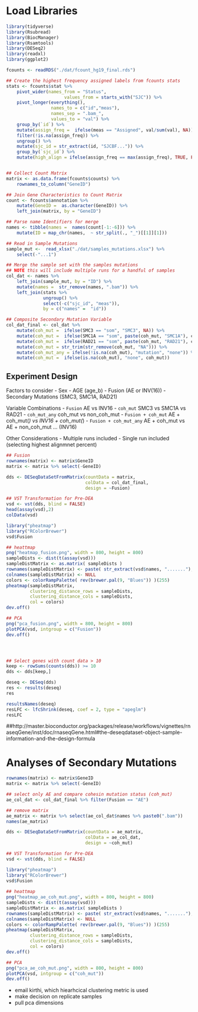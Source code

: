 # Load Libraries
```r
library(tidyverse)
library(Rsubread)
library(BiocManager)
library(Rsamtools)
library(DESeq2)
library(readxl)
library(ggplot2)
```

```r
fcounts <- readRDS("./dat/fcount_hg19_final.rds")

## Create the highest frequency assigned labels from fcounts stats
stats <- fcounts$stat %>%
    pivot_wider(names_from = "Status",
                      values_from = starts_with("SJC")) %>%
    pivot_longer(everything(),
                 names_to = c("id","meas"),
                 names_sep = ".bam_",
                 values_to = "val") %>%
    group_by(`id`) %>%
    mutate(assign_freq =  ifelse(meas == "Assigned", val/sum(val), NA)) %>%
    filter(!is.na(assign_freq)) %>%
    ungroup() %>%
    mutate(sjc_id = str_extract(id, "SJCBF...")) %>%
    group_by(`sjc_id`) %>%
    mutate(high_align = ifelse(assign_freq == max(assign_freq), TRUE, FALSE))


## Collect Count Matrix
matrix <- as.data.frame(fcounts$counts) %>%
    rownames_to_column("GeneID")

## Join Gene Characteristics to Count Matrix
count <- fcounts$annotation %>%
    mutate(GeneID =  as.character(GeneID)) %>%
    left_join(matrix, by = "GeneID")

## Parse name Identifiers for merge
names <- tibble(names =  names(count[-1:-6])) %>%
    mutate(ID = map_chr(names,  ~ str_split(., "_")[[1]][1]))

## Read in Sample Mutations
sample_mut <-  read_xlsx("./dat/samples_mutations.xlsx") %>%
    select(-"...1")

## Merge the sample set with the samples mutations
## NOTE this will include multiple runs for a handful of samples
col_dat <- names %>%
    left_join(sample_mut, by = "ID") %>%
    mutate(names =  str_remove(names, ".bam")) %>%
    left_join(stats %>%
              ungroup() %>% 
              select(-c("sjc_id", "meas")),
              by = c("names" =  "id"))

## Composite Secondary Mutation Variable
col_dat_final <- col_dat %>%
    mutate(coh_mut =  ifelse(SMC3 == "som", "SMC3", NA)) %>%
    mutate(coh_mut =  ifelse(SMC1A == "som", paste(coh_mut, "SMC1A"), coh_mut)) %>%
    mutate(coh_mut =  ifelse(RAD21 == "som", paste(coh_mut, "RAD21"), coh_mut)) %>%
    mutate(coh_mut = str_trim(str_remove(coh_mut, "NA"))) %>%
    mutate(coh_mut_any = ifelse(!is.na(coh_mut), "mutation", "none")) %>%
    mutate(coh_mut =  ifelse(is.na(coh_mut), "none", coh_mut))

```

## Experiment Design 

Factors to consider 
- Sex
- AGE (age_b)
- Fusion (AE or INV(16))
- Secondary Mutations (SMC3, SMC1A, RAD21)

Variable Combinations
- `Fusion` AE vs INV16
- `coh_mut` SMC3 vs SMC1A vs RAD21
- `coh_mut_any` coh_mut vs non_coh_mut
- `Fusion + coh_mut` AE + coh_mut(*) vs INV16 + coh_mut(*)
- `Fusion + coh_mut_any` AE + coh_mut vs AE + non_coh_mut ... (INV16)

Other Considerations
- Multiple runs included
- Single run included (selecting highest alignmnet percent)

```r
## Fusion
rownames(matrix) <- matrix$GeneID
matrix <- matrix %>% select(-GeneID)

dds <- DESeqDataSetFromMatrix(countData = matrix, 
                              colData = col_dat_final,
                              design = ~Fusion)

## VST Transformation for Pre-DEA
vsd <- vst(dds, blind = FALSE)
head(assay(vsd),2)
colData(vsd)

library("pheatmap") 
library("RColorBrewer")
vsd$Fusion

## heattmap
png("heatmap_fusion.png", width = 800, height = 800)
sampleDists <- dist(t(assay(vsd)))
sampleDistMatrix <- as.matrix( sampleDists )
rownames(sampleDistMatrix) <- paste( str_extract(vsd$names, "......."), vsd$Fusion, sep = "_" )
colnames(sampleDistMatrix) <- NULL
colors <- colorRampPalette( rev(brewer.pal(9, "Blues")) )(255)
pheatmap(sampleDistMatrix,
         clustering_distance_rows = sampleDists,
         clustering_distance_cols = sampleDists,
         col = colors)
dev.off()

## PCA
png("pca_fusion.png", width = 800, height = 800)
plotPCA(vsd, intgroup = c("Fusion"))
dev.off()




## Select genes with count data > 10
keep <- rowSums(counts(dds)) >= 10
dds <- dds[keep,]

deseq <- DESeq(dds)
res <- results(deseq)
res

resultsNames(deseq)
resLFC <- lfcShrink(deseq, coef = 2, type = "apeglm")
resLFC


```
##http://master.bioconductor.org/packages/release/workflows/vignettes/rnaseqGene/inst/doc/rnaseqGene.html#the-deseqdataset-object-sample-information-and-the-design-formula


# Analyses of Secondary Mutations
```r
rownames(matrix) <- matrix$GeneID
matrix <- matrix %>% select(-GeneID)

## select only AE and compare cohesin mutation status (coh_mut)
ae_col_dat <- col_dat_final %>% filter(Fusion == "AE")

## remove matrix 
ae_matrix <- matrix %>% select(ae_col_dat$names %>% paste0(".bam"))
names(ae_matrix)

dds <- DESeqDataSetFromMatrix(countData = ae_matrix, 
                              colData = ae_col_dat,
                              design = ~coh_mut)

## VST Transformation for Pre-DEA
vsd <- vst(dds, blind = FALSE)

library("pheatmap") 
library("RColorBrewer")
vsd$Fusion
 
## heattmap
png("heatmap_ae_coh_mut.png", width = 800, height = 800)
sampleDists <- dist(t(assay(vsd)))
sampleDistMatrix <- as.matrix( sampleDists )
rownames(sampleDistMatrix) <- paste( str_extract(vsd$names, "......."), vsd$coh_mut, sep = "_" )
colnames(sampleDistMatrix) <- NULL
colors <- colorRampPalette( rev(brewer.pal(9, "Blues")) )(255)
pheatmap(sampleDistMatrix,
         clustering_distance_rows = sampleDists,
         clustering_distance_cols = sampleDists,
         col = colors)
dev.off()

## PCA
png("pca_ae_coh_mut.png", width = 800, height = 800)
plotPCA(vsd, intgroup = c("coh_mut"))
dev.off()


```

- email kirthi, which hiearhcical clustering metric is used
- make decision on replicate samples
- pull pca dimensions
